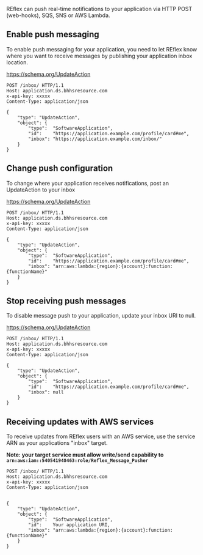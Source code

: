 
REflex can push real-time notifications to your application via HTTP POST (web-hooks), SQS, SNS or AWS Lambda.

## Enable push messaging
To enable push messaging for your application, you need to let REflex know where you want to receive messages by publishing your application inbox location.

https://schema.org/UpdateAction

```http
POST /inbox/ HTTP/1.1
Host: application.ds.bhhsresource.com
x-api-key: xxxxx
Content-Type: application/json

{
    "type": "UpdateAction",
    "object": {
        "type":  "SoftwareApplication",
        "id":    "https://application.example.com/profile/card#me",
        "inbox": "https://application.example.com/inbox/"
    }
}
```

## Change push configuration
To change where your application receives notifications, post an UpdateAction to your inbox

https://schema.org/UpdateAction

```http
POST /inbox/ HTTP/1.1
Host: application.ds.bhhsresource.com
x-api-key: xxxxx
Content-Type: application/json

{
    "type": "UpdateAction",
    "object": {
        "type":  "SoftwareApplication",
        "id":    "https://application.example.com/profile/card#me",
        "inbox": "arn:aws:lambda:{region}:{account}:function:{functionName}"
    }
}
```

## Stop receiving push messages
To disable message push to your application, update your inbox URI to null.

https://schema.org/UpdateAction

```http
POST /inbox/ HTTP/1.1
Host: application.ds.bhhsresource.com
x-api-key: xxxxx
Content-Type: application/json

{
    "type": "UpdateAction",
    "object": {
        "type":  "SoftwareApplication",
        "id":    "https://application.example.com/profile/card#me",
        "inbox": null
    }
}
``` 

## Receiving updates with AWS services

To receive updates from REflex users with an AWS service, use the service ARN as your applications "inbox" target.

**Note: your target service must allow write/send capability to  ```arn:aws:iam::540541948463:role/Reflex_Message_Pusher```**

```http
POST /inbox/ HTTP/1.1
Host: application.ds.bhhsresource.com
x-api-key: xxxxx
Content-Type: application/json


{
    "type": "UpdateAction",
    "object": {
        "type":  "SoftwareApplication",
        "id":    Your application URI,
        "inbox": "arn:aws:lambda:{region}:{account}:function:{functionName}"
    }
}
```

